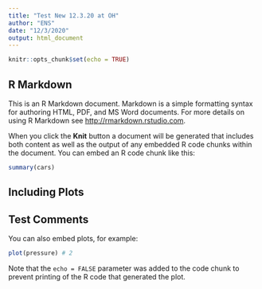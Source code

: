 ```yaml
---
title: "Test New 12.3.20 at OH"
author: "ENS"
date: "12/3/2020"
output: html_document
---
```


```r
knitr::opts_chunk$set(echo = TRUE)
```

## R Markdown

This is an R Markdown document. Markdown is a simple formatting syntax for authoring HTML, PDF, and MS Word documents. For more details on using R Markdown see <http://rmarkdown.rstudio.com>.

When you click the **Knit** button a document will be generated that includes both content as well as the output of any embedded R code chunks within the document. You can embed an R code chunk like this:

```r
summary(cars)
```

## Including Plots
## Test Comments
You can also embed plots, for example:

```r
plot(pressure) # 2
```

Note that the `echo = FALSE` parameter was added to the code chunk to prevent printing of the R code that generated the plot.
